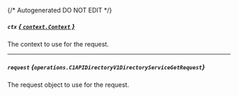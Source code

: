 {/* Autogenerated DO NOT EDIT  */}

##### `ctx` [*{ `context.Context` }*](https://pkg.go.dev/context#Context)
The context to use for the request.

---
##### `request` *{`operations.C1APIDirectoryV1DirectoryServiceGetRequest`}*
The request object to use for the request.

<Collapsible openLabel={Labels.showProperties} closeLabel={Labels.hideProperties}>
  <C1APIDirectoryV1DirectoryServiceGetRequest />
</Collapsible>

